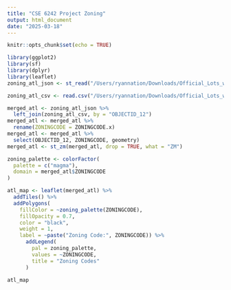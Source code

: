 ```yaml
---
title: "CSE 6242 Project Zoning"
output: html_document
date: "2025-03-18"
---
```


```r
knitr::opts_chunk$set(echo = TRUE)
```

```r
library(ggplot2)
library(sf)
library(dplyr)
library(leaflet)
zoning_atl_json <- st_read("/Users/ryannation/Downloads/Official_Lots_with_Zoning_.geojson", quiet = TRUE)

zoning_atl_csv <- read.csv("/Users/ryannation/Downloads/Official_Lots_with_Zoning_.csv")

merged_atl <- zoning_atl_json %>%
  left_join(zoning_atl_csv, by = "OBJECTID_12")
merged_atl <- merged_atl %>%
  rename(ZONINGCODE = ZONINGCODE.x)
merged_atl <- merged_atl %>%
  select(OBJECTID_12, ZONINGCODE, geometry)
merged_atl <- st_zm(merged_atl, drop = TRUE, what = "ZM")

zoning_palette <- colorFactor(
  palette = c("magma"),
  domain = merged_atl$ZONINGCODE
)

atl_map <- leaflet(merged_atl) %>%
  addTiles() %>%
  addPolygons(
    fillColor = ~zoning_palette(ZONINGCODE),
    fillOpacity = 0.7,
    color = "black",
    weight = 1,
    label = ~paste("Zoning Code:", ZONINGCODE)) %>%
      addLegend(
        pal = zoning_palette,
        values = ~ZONINGCODE,
        title = "Zoning Codes"
      )
    
atl_map
```
